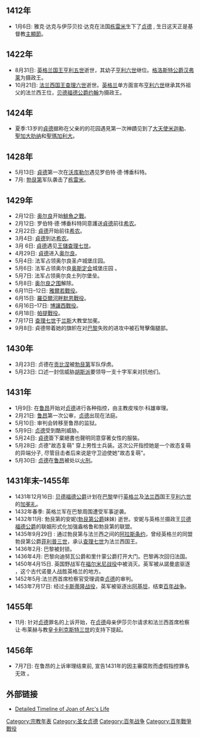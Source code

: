 == 1412年 ==
* 1月6日: 雅克·达克与伊莎贝拉·达克在法国[[栋雷米-拉-皮塞勒|栋雷米]]生下了[[贞德|贞德]] , 生日这天正是基督教[[主顯節|主顯節]]。

== 1422年 ==
* 8月31日: [[英格兰国王|英格兰国王]][[亨利五世|亨利五世]]逝世，其幼子[[亨利六世|亨利六世]]继位。[[格洛斯特公爵|格洛斯特公爵]][[汉弗莱_(格洛斯特公爵)|汉弗莱]]为摄政王。
* 10月21日: [[法国国王|法兰西国王]][[查理六世|查理六世]]逝世。[[英格兰王国|英格兰]]单方面宣布[[亨利六世|亨利六世]]继承其外祖父的法兰西王位，[[贝德福德公爵|贝德福德公爵]][[兰开斯特的约翰，第一代贝德福德公爵|约翰]]为摄政王。

== 1424年 ==
* 夏季:13岁的[[貞德|貞德]]据称在父亲的的花园遇見第一次神蹟见到了[[天使長|大天使]][[米迦勒|米迦勒]]、[[亚历山大的加大肋纳|聖加大肋纳]]和[[童貞瑪加利大|聖瑪加利大]]。

== 1428年 ==
* 5月13日: [[貞德|貞德]]第一次在[[沃库勒尔|沃库勒尔]]遇见罗伯特·德·博垂科特。
* 7月: [[勃艮第|勃艮第]]军队袭击了[[栋雷米-拉-皮塞勒|栋雷米]]。

== 1429年 ==
* 2月12日: [[奥尔良|奥尔良]]开始[[鯡魚之戰|鯡魚之戰]]。
* 2月12日: 罗伯特·德·博垂科特同意護送[[貞德|貞德]]前往[[希农|希农]]。
* 2月22日: [[貞德|貞德]]开始前往[[希农|希农]]。
* 3月4日: [[貞德|貞德]]到达[[希农|希农]]。
* 3月 6日: [[貞德|貞德]]遇见[[王儲|王儲]][[查理七世_(法兰西)|查理七世]]。
* 4月29日: [[貞德|貞德]]进入[[奥尔良|奥尔良]]。
* 5月4日: 法军占领奥尔良圣卢<span>城堡庄园。</span>
* 5月6日: 法军占领奥尔良[[奧斯定會|奥斯定会]]<span>城堡庄园</span> 。
* 5月7日: 法军占领奥尔良土列尔堡垒。
* 5月8日: [[奥尔良之围|奥尔良之围]]解除。
* 6月11日–12日: [[雅爾若戰役|雅爾若戰役]]。
* 6月15日: [[羅亞爾河畔默恩戰役|羅亞爾河畔默恩戰役]]。
* 6月16日–17日: [[博讓西戰役|博讓西戰役]]。
* 6月18日: [[帕提戰役|帕提戰役]]。
* 7月17日 [[查理七世_(法兰西)|查理七世]]于[[兰斯大教堂|<nowiki/>]][[兰斯主教座堂|<nowiki/>]][[兰斯_(法国城市)|兰斯]]大教堂加冕。
* 9月8日: 貞德带着她的旗帜在对[[巴黎|巴黎]]失败的进攻中被石弩擊傷腿部。

== 1430年 ==
* 3月23日: 贞德在[[贡比涅|贡比涅]]被[[勃艮第|勃艮第]]军队俘虏。
* 5月23日: 口述一封信威胁[[胡斯派|胡斯派]]要领导一支十字军来对抗他们。

== 1431年 ==
* 1月9日: 在[[鲁昂|鲁昂]]开始对[[贞德|贞德]]进行各种指控，由主教皮埃尔·科雄审理。
* 2月21日: [[鲁昂|鲁昂]]第一次公审，[[贞德|贞德]]出现在法庭。
* 5月10日: 审判会转移至鲁昂的监狱。
* 5月9日: [[贞德|贞德]]受到酷刑威胁。
* 5月24日: [[貞德|貞德]]簽下棄絕書也聲明同意穿著女性的服裝。
* 5月28日: 贞德"故态复萌" 穿上男性士兵装。这次公开指控她是一个故态复萌的异端分子, 尽管目击者后来说是守卫迫使她"故态复萌"。
* 5月30日: [[贞德|贞德]]在[[鲁昂|鲁昂]]被处以[[火刑|火刑]]。

== 1431年末–1455年 ==
* 1431年12月16日: [[贝德福德公爵|贝德福德公爵]]计划在[[巴黎|巴黎]]举行[[英格兰王国|英格兰]]及[[法蘭西王國|法兰西]]国王[[亨利六世|亨利六世]]的[[加冕礼|加冕礼]]。
* 1432年春季: 英格兰军在巴黎周围遭受军事逆袭。
* 1432年11月: 勃艮第的安妮([[勃艮第公爵|勃艮第公爵]]妹妹) 逝世。安妮与英格兰摄政王[[兰开斯特的约翰，第一代贝德福德公爵|贝德福德公爵]]的联姻形式化加强盎格鲁和勃艮第的联盟。
* 1435年9月29日 : 通过勃艮第与法兰西之间的[[阿拉斯会议|阿拉斯条约]]，曾经英格兰的同盟勃艮第公爵[[菲利普三世|菲利普三世]]，承认[[查理七世|查理七世]]为法兰西国王。
* 1436年2月: 巴黎被封锁。
* 1436年4月: 巴黎向迪努瓦公爵和里什蒙公爵打开大门。巴黎再次回归法国。
* 1450年4月15日. 英国野战军在[[福尔米尼战役|福尔米尼战役]]中被消灭。英军被从諾曼底驱逐 ，这个古代诺曼人战胜英格兰的地方。
* 1452年5月:法兰西首席检察官受理调查[[贞德|贞德]]的审判。
* 1453年7月17日: 经过[[卡斯蒂隆战役|卡斯蒂隆战役]]，英军被驱逐出[[阿基坦|阿基坦]]，结束[[百年战争|百年战争]]。

== 1455年 ==
* 11月: 针对[[贞德|贞德]]罪名的上诉开始，在[[贞德|贞德]]母亲伊莎贝尔请求和法兰西首席检察让·布莱赫与教皇[[卡利克斯特三世|卡利克斯特三世]]的支持下提起。

== 1456年 ==
* 7月7日: 在鲁昂的上诉审理结束前, 宣告1431年的因主審腐败而虚假指控罪名无效 。

== 外部链接 ==
* [https://web.archive.org/web/20071114110606/http://www.maidofheaven.com/joanofarc_timeline_history.asp Detailed Timeline of Joan of Arc's Life]
[[Category:宗教年表|Category:宗教年表]]
[[Category:圣女贞德|Category:圣女贞德]]
[[Category:百年战争|Category:百年战争]]
[[Category:百年戰爭戰役|Category:百年戰爭戰役]]
